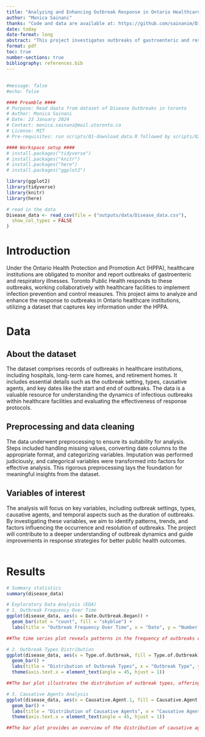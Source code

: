 ```yaml
---
title: "Analyzing and Enhancing Outbreak Response in Ontario Healthcare Institutions: A Comprehensive Study Under the Health Protection and Promotion Act"
author: "Monica Sainani"
thanks: "Code and data are available at: https://github.com/sainanim/Disease-Outbreaks-in-Toronto.git"
date: today
date-format: long
abstract: "This project investigates outbreaks of gastroenteric and respiratory illnesses in Ontario healthcare institutions, focusing on response patterns mandated by the Health Protection and Promotion Act. Through detailed analysis, we aim to uncover insights into outbreak occurrence, durations, and causative agents. Findings will inform strategies to optimize outbreak management and enhance the efficiency of Toronto Public Health's response, contributing to improved public health outcomes."
format: pdf
toc: true
number-sections: true
bibliography: references.bib
---
```


## 

```r
#message: false
#echo: false

#### Preamble ####
# Purpose: Read daata from dataset of Disease Outbreaks in toronto
# Author: Monica Sainani
# Date: 23 January 2024
# Contact: monica.sainani@mail.utoronto.ca
# License: MIT
# Pre-requisites: run scripts/01-download_data.R followed by scripts/02-data_cleaning.R

#### Workspace setup ####
# install.packages("tidyverse")
# install.packages("knitr")
# install.packages("here")
# install.packages("ggplot2")

library(ggplot2)
library(tidyverse)
library(knitr)
library(here)

# read in the data
Disease_data <- read_csv(file = ("outputs/data/Disease_data.csv"),
  show_col_types = FALSE
) 
```

# Introduction

Under the Ontario Health Protection and Promotion Act (HPPA), healthcare institutions are obligated to monitor and report outbreaks of gastroenteric and respiratory illnesses. Toronto Public Health responds to these outbreaks, working collaboratively with healthcare facilities to implement infection prevention and control measures. This project aims to analyze and enhance the response to outbreaks in Ontario healthcare institutions, utilizing a dataset that captures key information under the HPPA.

# Data

## About the dataset

The dataset comprises records of outbreaks in healthcare institutions, including hospitals, long-term care homes, and retirement homes. It includes essential details such as the outbreak setting, types, causative agents, and key dates like the start and end of outbreaks. The data is a valuable resource for understanding the dynamics of infectious outbreaks within healthcare facilities and evaluating the effectiveness of response protocols.

## Preprocessing and data cleaning

The data underwent preprocessing to ensure its suitability for analysis. Steps included handling missing values, converting date columns to the appropriate format, and categorizing variables. Imputation was performed judiciously, and categorical variables were transformed into factors for effective analysis. This rigorous preprocessing lays the foundation for meaningful insights from the dataset.

## Variables of interest

The analysis will focus on key variables, including outbreak settings, types, causative agents, and temporal aspects such as the duration of outbreaks. By investigating these variables, we aim to identify patterns, trends, and factors influencing the occurrence and resolution of outbreaks. The project will contribute to a deeper understanding of outbreak dynamics and guide improvements in response strategies for better public health outcomes.\
\

# Results

```r

# Summary statistics
summary(disease_data)

# Exploratory Data Analysis (EDA)
# 1. Outbreak Frequency Over Time
ggplot(disease_data, aes(x = Date.Outbreak.Began)) +
  geom_bar(stat = "count", fill = "skyblue") +
  labs(title = "Outbreak Frequency Over Time", x = "Date", y = "Number of Outbreaks")

##The time series plot reveals patterns in the frequency of outbreaks over time. Peaks or clusters might suggest periods of increased vulnerability or specific events triggering outbreaks, providing valuable information for targeted intervention and resource allocation.

# 2. Outbreak Types Distribution
ggplot(disease_data, aes(x = Type.of.Outbreak, fill = Type.of.Outbreak)) +
  geom_bar() +
  labs(title = "Distribution of Outbreak Types", x = "Outbreak Type", y = "Frequency") +
  theme(axis.text.x = element_text(angle = 45, hjust = 1))

##The bar plot illustrates the distribution of outbreak types, offering insights into the prevalence of respiratory or gastroenteric outbreaks. This information is crucial for tailoring public health strategies, as different outbreak types may require distinct preventive measures and control strategies.

# 3. Causative Agents Analysis
ggplot(disease_data, aes(x = Causative.Agent.1, fill = Causative.Agent.1)) +
  geom_bar() +
  labs(title = "Distribution of Causative Agents", x = "Causative Agent", y = "Frequency") +
  theme(axis.text.x = element_text(angle = 45, hjust = 1))

##The bar plot provides an overview of the distribution of causative agents for outbreaks. Identifying the predominant agents can inform targeted surveillance and preventive measures. Knowledge of the primary causative agents is crucial for designing effective public health responses.


```
